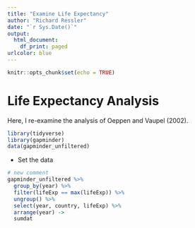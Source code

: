 ```yaml
---
title: "Examine Life Expectancy"
author: "Richard Ressler"
date: "`r Sys.Date()`"
output:
  html_document:
    df_print: paged
urlcolor: blue
---
```


```r
knitr::opts_chunk$set(echo = TRUE)
```

# Life Expectancy Analysis

Here, I re-examine the analysis of Oeppen and Vaupel (2002).

```r
library(tidyverse)
library(gapminder)
data(gapminder_unfiltered)
```

- Set the data
```r
# new comment
gapminder_unfiltered %>% 
  group_by(year) %>% 
  filter(lifeExp == max(lifeExp)) %>% 
  ungroup() %>% 
  select(year, country, lifeExp) %>% 
  arrange(year) ->
  sumdat
```
